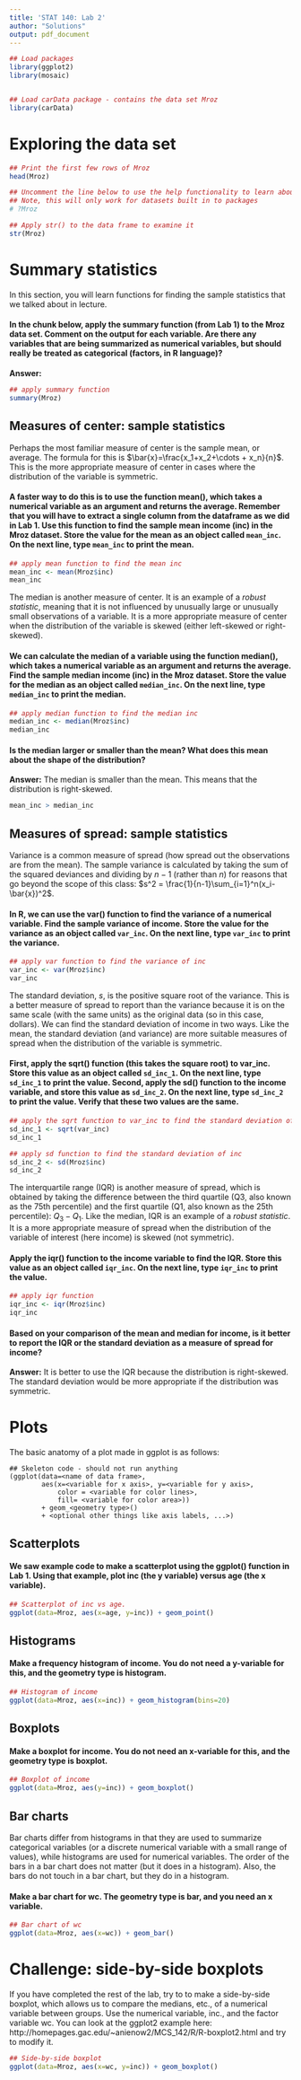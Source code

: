 ---
title: 'STAT 140: Lab 2'
author: "Solutions"
output: pdf_document
---

```{r setup, include=FALSE}
## Load packages
library(ggplot2)
library(mosaic)


## Load carData package - contains the data set Mroz
library(carData)
```

# Exploring the data set

```{r getting acquainted, tidy=TRUE}
## Print the first few rows of Mroz
head(Mroz)

## Uncomment the line below to use the help functionality to learn about the variables
## Note, this will only work for datasets built in to packages
# ?Mroz

## Apply str() to the data frame to examine it
str(Mroz)
```


# Summary statistics

In this section, you will learn functions for finding the sample statistics that we talked about in lecture. 

#### In the chunk below, apply the summary function (from Lab 1) to the Mroz data set. Comment on the output for each variable. Are there any variables that are being summarized as numerical variables, but should really be treated as categorical (factors, in R language)?

**Answer:**

```{r summary fcn, tidy=TRUE}
## apply summary function
summary(Mroz)
```

## Measures of center: sample statistics

Perhaps the most familiar measure of center is the sample mean, or average. The formula for this is $\bar{x}=\frac{x_1+x_2+\cdots + x_n}{n}$. This is the more appropriate measure of center in cases where the distribution of the variable is symmetric.  

#### A faster way to do this is to use the function mean(), which takes a numerical variable as an argument and returns the average. Remember that you will have to extract a single column from the dataframe as we did in Lab 1. Use this function to find the sample mean income (inc) in the Mroz dataset. Store the value for the mean as an object called `mean_inc`. On the next line, type `mean_inc` to print the mean.

```{r mean fcn, tidy=TRUE}
## apply mean function to find the mean inc
mean_inc <- mean(Mroz$inc)
mean_inc
```

The median is another measure of center. It is an example of a *robust statistic*, meaning that it is not influenced by unusually large or unusually small observations of a variable. It is a more appropriate measure of center when the distribution of the variable is skewed (either left-skewed or right-skewed).

#### We can calculate the median of a variable using the function median(), which takes a numerical variable as an argument and returns the average. Find the sample median income (inc) in the Mroz dataset. Store the value for the median as an object called `median_inc`. On the next line, type `median_inc` to print the median.

```{r median fcn, tidy=TRUE}
## apply median function to find the median inc
median_inc <- median(Mroz$inc)
median_inc
```


#### Is the median larger or smaller than the mean? What does this mean about the shape of the distribution?

**Answer:** The median is smaller than the mean. This means that the distribution is right-skewed.

```{r}
mean_inc > median_inc
```


## Measures of spread: sample statistics

Variance is a common measure of spread (how spread out the observations are from the mean). The sample variance is calculated by taking the sum of the squared deviances and dividing by $n-1$ (rather than $n$) for reasons that go beyond the scope of this class: $s^2 = \frac{1}{n-1}\sum_{i=1}^n(x_i-\bar{x})^2$.

#### In R, we can use the var() function to find the variance of a numerical variable. Find the sample variance of income. Store the value for the variance as an object called `var_inc`. On the next line, type `var_inc` to print the variance. 

```{r var fcn, tidy=TRUE}
## apply var function to find the variance of inc
var_inc <- var(Mroz$inc)
var_inc
```

The standard deviation, $s$, is the positive square root of the variance. This is a better measure of spread to report than the variance because it is on the same scale (with the same units) as the original data (so in this case, dollars). We can find the standard deviation of income in two ways. Like the mean, the standard deviation (and variance) are more suitable measures of spread when the distribution of the variable is symmetric.

#### First, apply the sqrt() function (this takes the square root) to var_inc. Store this value as an object called `sd_inc_1`. On the next line, type `sd_inc_1` to print the value. Second, apply the sd() function to the income variable, and store this value as `sd_inc_2`. On the next line, type `sd_inc_2` to print the value. Verify that these two values are the same.

```{r sd fcn, tidy=TRUE}
## apply the sqrt function to var_inc to find the standard deviation of inc
sd_inc_1 <- sqrt(var_inc)
sd_inc_1

## apply sd function to find the standard deviation of inc
sd_inc_2 <- sd(Mroz$inc)
sd_inc_2

```

The interquartile range (IQR) is another measure of spread, which is obtained by taking the difference between the third quartile (Q3, also known as the 75th percentile) and the first quartile (Q1, also known as the 25th percentile): $Q_3-Q_1$. Like the median, IQR is an example of a *robust statistic*. It is a more appropriate measure of spread when the distribution of the variable of interest (here income) is skewed (not symmetric).

#### Apply the iqr() function to the income variable to find the IQR. Store this value as an object called `iqr_inc`. On the next line, type `iqr_inc` to print the value.


```{r IQR fcn, tidy=TRUE}
## apply iqr function
iqr_inc <- iqr(Mroz$inc)
iqr_inc
```

#### Based on your comparison of the mean and median for income, is it better to report the IQR or the standard deviation as a measure of spread for income?

**Answer:** It is better to use the IQR because the distribution is right-skewed. The standard deviation would be more appropriate if the distribution was symmetric.


# Plots

The basic anatomy of a plot made in ggplot is as follows: 

```{}
## Skeleton code - should not run anything
(ggplot(data=<name of data frame>, 
        aes(x=<variable for x axis>, y=<variable for y axis>,
            color = <variable for color lines>, 
            fill= <variable for color area>))
        + geom_<geometry type>()
        + <optional other things like axis labels, ...>)
```

## Scatterplots

#### We saw example code to make a scatterplot using the ggplot() function in Lab 1. Using that example, plot inc (the y variable) versus age (the x variable).

```{r scatterplot, tidy=TRUE, fig.align='center'}
## Scatterplot of inc vs age.
ggplot(data=Mroz, aes(x=age, y=inc)) + geom_point()
```

## Histograms

#### Make a frequency histogram of income. You do not need a y-variable for this, and the geometry type is histogram.

```{r histogram, tidy=TRUE, fig.align='center'}
## Histogram of income
ggplot(data=Mroz, aes(x=inc)) + geom_histogram(bins=20)
```

## Boxplots

#### Make a boxplot for income. You do not need an x-variable for this, and the geometry type is boxplot.

```{r boxplot single, tidy=TRUE, fig.align='center'}
## Boxplot of income
ggplot(data=Mroz, aes(y=inc)) + geom_boxplot()
```

## Bar charts

Bar charts differ from histograms in that they are used to summarize categorical variables (or a discrete numerical variable with a small range of values), while histograms are used for numerical variables. The order of the bars in a bar chart does not matter (but it does in a histogram). Also, the bars do not touch in a bar chart, but they do in a histogram.

#### Make a bar chart for wc. The geometry type is bar, and you need an x variable. 

```{r bar chart, tidy=TRUE, fig.align='center'}
## Bar chart of wc
ggplot(data=Mroz, aes(x=wc)) + geom_bar()
```

# Challenge: side-by-side boxplots

If you have completed the rest of the lab, try to to make a side-by-side boxplot, which allows us to compare the medians, etc., of a numerical variable between groups. Use the numerical variable, inc., and the factor variable wc. You can look at the ggplot2 example here: http://homepages.gac.edu/~anienow2/MCS_142/R/R-boxplot2.html and try to modify it.

```{r side-by-side boxplot, tidy=TRUE, fig.align='center'}
## Side-by-side boxplot
ggplot(data=Mroz, aes(x=wc, y=inc)) + geom_boxplot()
```